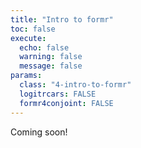 ```yaml
---
title: "Intro to formr"
toc: false
execute:
  echo: false
  warning: false
  message: false
params:
  class: "4-intro-to-formr"
  logitrcars: FALSE
  formr4conjoint: FALSE
---
```


Coming soon!